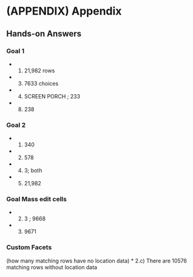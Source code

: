 # (APPENDIX) Appendix {-} 

## Hands-on Answers {-}

### Goal 1 {-}
* 1) 21,982 rows
* 3) 7633 choices
* 4) SCREEN PORCH ; 233
* 8) 238

### Goal 2 {-}
* 1) 340
* 2) 578
* 4) 3; both
* 5) 21,982

### Goal Mass edit cells {-}
* 2) 3 ; 9668
* 3) 9671


### Custom Facets
(how many matching rows have no location data)
*  2.c)  There are 10576 matching rows without location data